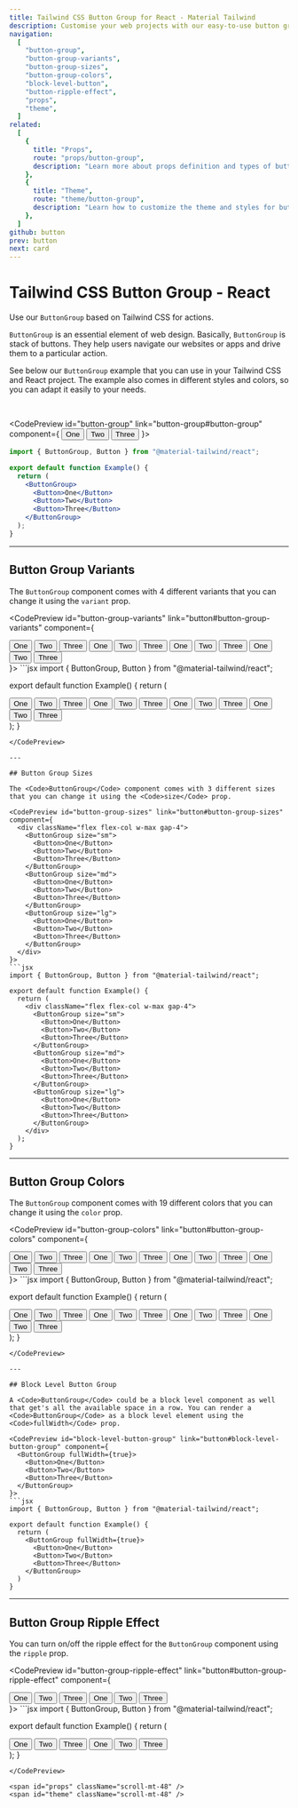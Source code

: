 ```yaml
---
title: Tailwind CSS Button Group for React - Material Tailwind
description: Customise your web projects with our easy-to-use button group component for Tailwind CSS and React using Material Design guidelines.
navigation:
  [
    "button-group",
    "button-group-variants",
    "button-group-sizes",
    "button-group-colors",
    "block-level-button",
    "button-ripple-effect",
    "props",
    "theme",
  ]
related:
  [
    {
      title: "Props",
      route: "props/button-group",
      description: "Learn more about props definition and types of button group component.",
    },
    {
      title: "Theme",
      route: "theme/button-group",
      description: "Learn how to customize the theme and styles for button group component.",
    },
  ]
github: button
prev: button
next: card
---
```


# Tailwind CSS Button Group - React

Use our <Code>ButtonGroup</Code> based on Tailwind CSS for actions.

<Code>ButtonGroup</Code> is an essential element of web design. Basically,
<Code>ButtonGroup</Code> is stack of buttons. They help users navigate our websites
or apps and drive them to a particular action.

See below our <Code>ButtonGroup</Code> example that you can use in your Tailwind CSS and React project. The example also comes in different styles and colors, so you can adapt it easily to your needs.

<br />

<CodePreview id="button-group" link="button-group#button-group" component={
  <ButtonGroup>
    <Button>One</Button>
    <Button>Two</Button>
    <Button>Three</Button>
  </ButtonGroup>
}>
```jsx
import { ButtonGroup, Button } from "@material-tailwind/react";

export default function Example() {
  return (
    <ButtonGroup>
      <Button>One</Button>
      <Button>Two</Button>
      <Button>Three</Button>
    </ButtonGroup>
  );
}
```
</CodePreview>

---

## Button Group Variants

The <Code>ButtonGroup</Code> component comes with 4 different variants that you can change it using the <Code>variant</Code> prop.

<CodePreview id="button-group-variants" link="button#button-group-variants" component={
  <div className="flex flex-col w-max gap-4">
    <ButtonGroup>
      <Button>One</Button>
      <Button>Two</Button>
      <Button>Three</Button>
    </ButtonGroup>
    <ButtonGroup variant="gradient">
      <Button>One</Button>
      <Button>Two</Button>
      <Button>Three</Button>
    </ButtonGroup>
    <ButtonGroup variant="outlined">
      <Button>One</Button>
      <Button>Two</Button>
      <Button>Three</Button>
    </ButtonGroup>
    <ButtonGroup variant="text">
      <Button>One</Button>
      <Button>Two</Button>
      <Button>Three</Button>
    </ButtonGroup>
  </div>
}>
```jsx
import { ButtonGroup, Button } from "@material-tailwind/react";

export default function Example() {
  return (
    <div className="flex flex-col w-max gap-4">
      <ButtonGroup>
        <Button>One</Button>
        <Button>Two</Button>
        <Button>Three</Button>
      </ButtonGroup>
      <ButtonGroup variant="gradient">
        <Button>One</Button>
        <Button>Two</Button>
        <Button>Three</Button>
      </ButtonGroup>
      <ButtonGroup variant="outlined">
        <Button>One</Button>
        <Button>Two</Button>
        <Button>Three</Button>
      </ButtonGroup>
      <ButtonGroup variant="text">
        <Button>One</Button>
        <Button>Two</Button>
        <Button>Three</Button>
      </ButtonGroup>
    </div>
  );
}
```
</CodePreview>

---

## Button Group Sizes

The <Code>ButtonGroup</Code> component comes with 3 different sizes that you can change it using the <Code>size</Code> prop.

<CodePreview id="button-group-sizes" link="button#button-group-sizes" component={
  <div className="flex flex-col w-max gap-4">
    <ButtonGroup size="sm">
      <Button>One</Button>
      <Button>Two</Button>
      <Button>Three</Button>
    </ButtonGroup>
    <ButtonGroup size="md">
      <Button>One</Button>
      <Button>Two</Button>
      <Button>Three</Button>
    </ButtonGroup>
    <ButtonGroup size="lg">
      <Button>One</Button>
      <Button>Two</Button>
      <Button>Three</Button>
    </ButtonGroup>
  </div>
}>
```jsx
import { ButtonGroup, Button } from "@material-tailwind/react";

export default function Example() {
  return (
    <div className="flex flex-col w-max gap-4">
      <ButtonGroup size="sm">
        <Button>One</Button>
        <Button>Two</Button>
        <Button>Three</Button>
      </ButtonGroup>
      <ButtonGroup size="md">
        <Button>One</Button>
        <Button>Two</Button>
        <Button>Three</Button>
      </ButtonGroup>
      <ButtonGroup size="lg">
        <Button>One</Button>
        <Button>Two</Button>
        <Button>Three</Button>
      </ButtonGroup>
    </div>
  );
}
```
</CodePreview>

---

## Button Group Colors

The <Code>ButtonGroup</Code> component comes with 19 different colors that you can change it using the <Code>color</Code> prop.

<CodePreview id="button-group-colors" link="button#button-group-colors" component={
  <div className="flex flex-col w-max gap-4">
    <ButtonGroup color="blue">
      <Button>One</Button>
      <Button>Two</Button>
      <Button>Three</Button>
    </ButtonGroup>
    <ButtonGroup color="red">
      <Button>One</Button>
      <Button>Two</Button>
      <Button>Three</Button>
    </ButtonGroup>
    <ButtonGroup color="green">
      <Button>One</Button>
      <Button>Two</Button>
      <Button>Three</Button>
    </ButtonGroup>
    <ButtonGroup color="amber">
      <Button>One</Button>
      <Button>Two</Button>
      <Button>Three</Button>
    </ButtonGroup>
  </div>
}>
```jsx
import { ButtonGroup, Button } from "@material-tailwind/react";

export default function Example() {
  return (
    <div className="flex flex-col w-max gap-4">
      <ButtonGroup color="blue">
        <Button>One</Button>
        <Button>Two</Button>
        <Button>Three</Button>
      </ButtonGroup>
      <ButtonGroup color="red">
        <Button>One</Button>
        <Button>Two</Button>
        <Button>Three</Button>
      </ButtonGroup>
      <ButtonGroup color="green">
        <Button>One</Button>
        <Button>Two</Button>
        <Button>Three</Button>
      </ButtonGroup>
      <ButtonGroup color="amber">
        <Button>One</Button>
        <Button>Two</Button>
        <Button>Three</Button>
      </ButtonGroup>
    </div>
  );
}
```
</CodePreview>

---

## Block Level Button Group

A <Code>ButtonGroup</Code> could be a block level component as well that get's all the available space in a row. You can render a <Code>ButtonGroup</Code> as a block level element using the <Code>fullWidth</Code> prop.

<CodePreview id="block-level-button-group" link="button#block-level-button-group" component={
  <ButtonGroup fullWidth={true}>
    <Button>One</Button>
    <Button>Two</Button>
    <Button>Three</Button>
  </ButtonGroup>
}>
```jsx
import { ButtonGroup, Button } from "@material-tailwind/react";

export default function Example() {
  return (
    <ButtonGroup fullWidth={true}>
      <Button>One</Button>
      <Button>Two</Button>
      <Button>Three</Button>
    </ButtonGroup>
  )
}
```
</CodePreview>

---

## Button Group Ripple Effect

You can turn on/off the ripple effect for the <Code>ButtonGroup</Code> component using the <Code>ripple</Code> prop.

<CodePreview id="button-group-ripple-effect" link="button#button-group-ripple-effect" component={
  <div className="flex flex-col w-max gap-4">
    <ButtonGroup ripple={true}>
      <Button>One</Button>
      <Button>Two</Button>
      <Button>Three</Button>
    </ButtonGroup>
    <ButtonGroup ripple={false}>
      <Button>One</Button>
      <Button>Two</Button>
      <Button>Three</Button>
    </ButtonGroup>
  </div>
}>
```jsx
import { ButtonGroup, Button } from "@material-tailwind/react";

export default function Example() {
  return (
    <div className="flex flex-col w-max gap-4">
      <ButtonGroup ripple={true}>
        <Button>One</Button>
        <Button>Two</Button>
        <Button>Three</Button>
      </ButtonGroup>
      <ButtonGroup ripple={false}>
        <Button>One</Button>
        <Button>Two</Button>
        <Button>Three</Button>
      </ButtonGroup>
    </div>
  );
}
```
</CodePreview>

<span id="props" className="scroll-mt-48" />
<span id="theme" className="scroll-mt-48" />
